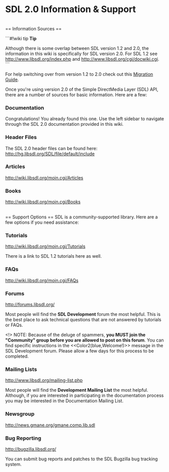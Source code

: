 <!-- pragma section-numbers off -->
<!-- pragma camelcase off -->
<!-- acl All:read -->

= SDL 2.0 Information & Support =

<br/>
== Information Sources ==

```#!wiki tip
'''Tip'''

Although there is some overlap between SDL version 1.2 and 2.0, the information in this wiki is specifically for SDL version 2.0.  For SDL 1.2 see http://www.libsdl.org/index.php and http://www.libsdl.org/cgi/docwiki.cgi.
```

For help switching over from version 1.2 to 2.0 check out this [[MigrationGuide|Migration Guide]].

Once you're using version 2.0 of the Simple DirectMedia Layer (SDL) API, there are a number of sources for basic information.  Here are a few:

=== Documentation ===
Congratulations!  You already found this one.  Use the left sidebar to navigate through the SDL 2.0 documentation provided in this wiki.

=== Header Files ===
The SDL 2.0 header files can be found here:
http://hg.libsdl.org/SDL/file/default/include

=== Articles ===
http://wiki.libsdl.org/moin.cgi/Articles

=== Books ===
http://wiki.libsdl.org/moin.cgi/Books

<br/>
== Support Options ==
SDL is a community-supported library.  Here are a few options if you need assistance:


=== Tutorials ===
http://wiki.libsdl.org/moin.cgi/Tutorials

There is a link to SDL 1.2 tutorials here as well.

=== FAQs ===
http://wiki.libsdl.org/moin.cgi/FAQs

=== Forums ===
http://forums.libsdl.org/

Most people will find the '''SDL Development''' forum the most helpful.  This is the best place to ask technical questions that are not answered by tutorials or FAQs.  

<!> NOTE:  Because of the deluge of spammers, '''you MUST join the "Community" group before you are allowed to post on this forum'''. You can find specific instructions in the <<Color2(blue,Welcome!)>> message in the SDL Development forum.  Please allow a few days for this process to be completed.   

=== Mailing Lists ===
http://www.libsdl.org/mailing-list.php

Most people will find the '''Development Mailing List''' the most helpful.  Although, if you are interested in participating in the documentation process you may be interested in the Documentation Mailing List.  

=== Newsgroup ===
http://news.gmane.org/gmane.comp.lib.sdl

=== Bug Reporting ===
http://bugzilla.libsdl.org/

You can submit bug reports and patches to the SDL Bugzilla bug tracking system.

